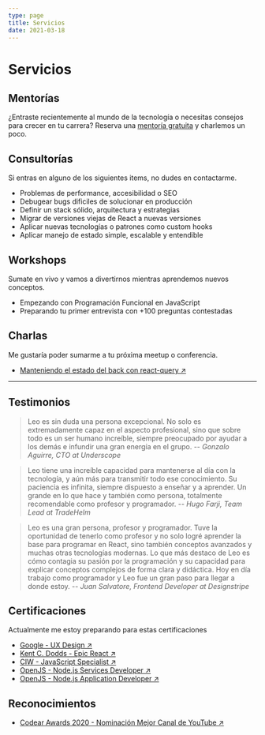 ```yaml
---
type: page
title: Servicios
date: 2021-03-18
---
```


# Servicios

## Mentorías

¿Entraste recientemente al mundo de la tecnología o necesitas consejos para crecer en tu carrera?
Reserva una [mentoría gratuita](https://calendly.com/lndgalante) y charlemos un poco.

## Consultorías

Si entras en alguno de los siguientes items, no dudes en contactarme.

- Problemas de performance, accesibilidad o SEO
- Debugear bugs dificiles de solucionar en producción
- Definir un stack sólido, arquitectura y estrategias
- Migrar de versiones viejas de React a nuevas versiones
- Aplicar nuevas tecnologías o patrones como custom hooks
- Aplicar manejo de estado simple, escalable y entendible

## Workshops

Sumate en vivo y vamos a divertirnos mientras aprendemos nuevos conceptos.

- Empezando con Programación Funcional en JavaScript
- Preparando tu primer entrevista con +100 preguntas contestadas

## Charlas

Me gustaría poder sumarme a tu próxima meetup o conferencia.

- [Manteniendo el estado del back con react-query ↗ ](https://youtu.be/LDdkC99knk0?t=4000)

---

## Testimonios

> Leo es sin duda una persona excepcional. No solo es extremadamente capaz en el aspecto profesional, sino que sobre todo es un ser humano increíble, siempre preocupado por ayudar a los demás e infundir una gran energía en el grupo.
> -- <cite>Gonzalo Aguirre, CTO at Underscope</cite>

> Leo tiene una increíble capacidad para mantenerse al día con la tecnología, y aún más para transmitir todo ese conocimiento. Su paciencia es infinita, siempre dispuesto a enseñar y a aprender. Un grande en lo que hace y también como persona, totalmente recomendable como profesor y programador.
> -- <cite>Hugo Farji, Team Lead at TradeHelm</cite>

> Leo es una gran persona, profesor y programador. Tuve la oportunidad de tenerlo como profesor y no solo logré aprender la base para programar en React, sino también conceptos avanzados y muchas otras tecnologías modernas. Lo que más destaco de Leo es cómo contagia su pasión por la programación y su capacidad para explicar conceptos complejos de forma clara y didáctica. Hoy en día trabajo como programador y Leo fue un gran paso para llegar a donde estoy.
> -- <cite>Juan Salvatore, Frontend Developer at Designstripe</cite>

## Certificaciones

Actualmente me estoy preparando para estas certificaciones

- [Google - UX Design ↗ ](https://grow.google/uxdesign)
- [Kent C. Dodds - Epic React ↗ ](https://epicreact.dev)
- [CIW - JavaScript Specialist ↗ ](https://www.ciwcertified.com/ciw-certifications/web-development-series/javascript-specialist)
- [OpenJS - Node.js Services Developer ↗ ](https://training.linuxfoundation.org/certification/jsnsd)
- [OpenJS - Node.js Application Developer ↗ ](https://training.linuxfoundation.org/certification/jsnad)

## Reconocimientos

- [Codear Awards 2020 - Nominación Mejor Canal de YouTube ↗ ](https://youtu.be/Qs8XzFb9roo?t=5592)

